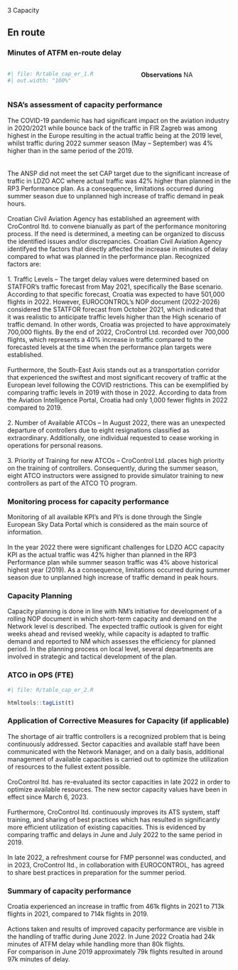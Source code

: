 [3 Capacity]{class="fakeh1"}

## En route
### Minutes of ATFM en-route delay

:::: {.columns}
  
::: {.column width="55%"}

```r
#| file: R/table_cap_er_1.R
#| out.width: "100%"
```
:::

::: {.column width="1%"}
:::

::: {.column width="44%"}

**Observations**
NA
:::
::::


### NSA's assessment of capacity performance
The COVID-19 pandemic has had significant impact on the aviation industry in 2020/2021 while bounce back of the traffic in FIR Zagreb was among highest in the Europe resulting in the actual traffic being at the 2019 level, whilst traffic during 2022 summer season (May – September) was 4% higher than in the same period of the 2019. <br/><br/><br/>The ANSP did not meet the set CAP target due to the significant increase of traffic in LDZO ACC where actual traffic was 42% higher than planned in the RP3 Performance plan. As a consequence, limitations occurred during summer season due to unplanned high increase of traffic demand in peak hours.<br/><br/>Croatian Civil Aviation Agency has established an agreement with CroControl ltd. to convene bianually as part of the performance monitoring process. If the need is determined, a meeting can be organized to discuss the identified issues and/or discrepancies. Croatian Civil Aviation Agency identifyed the factors that directly affected the increase in minutes of delay compared to what was planned in the performance plan. Recognized factors are:<br/><br/>1. Traffic Levels – The target delay values were determined based on STATFOR's traffic forecast from May 2021, specifically the Base scenario. According to that specific forecast, Croatia was expected to have 501,000 flights in 2022. However, EUROCONTROL's NOP document (2022-2026) considered the STATFOR forecast from October 2021, which indicated that it was realistic to anticipate traffic levels higher than the High scenario of traffic demand. In other words, Croatia was projected to have approximately 700,000 flights. By the end of 2022, CroControl Ltd. recorded over 700,000 flights, which represents a 40% increase in traffic compared to the forecasted levels at the time when the performance plan targets were established.<br/><br/>Furthermore, the South-East Axis stands out as a transportation corridor that experienced the swiftest and most significant recovery of traffic at the European level following the COVID restrictions. This can be exemplified by comparing traffic levels in 2019 with those in 2022. According to data from the Aviation Intelligence Portal, Croatia had only 1,000 fewer flights in 2022 compared to 2019.<br/><br/>2. Number of Available ATCOs – In August 2022, there was an unexpected departure of controllers due to eight resignations classified as extraordinary. Additionally, one individual requested to cease working in operations for personal reasons. <br/><br/>3. Priority of Training for new ATCOs – CroControl Ltd. places high priority on the training of controllers. Consequently, during the summer season, eight ATCO instructors were assigned to provide simulator training to new controllers as part of the ATCO TO program.

### Monitoring process for capacity performance
Monitoring of all available KPI's and PI's is done through the Single European Sky Data Portal which is considered as the main source of information.<br/><br/>In the year 2022 there were significant challenges for LDZO ACC capacity KPI as the actual traffic was 42% higher than planned in the RP3 Performance plan while summer season traffic was 4% above historical highest year (2019). As a consequence, limitations occurred during summer season due to unplanned high increase of traffic demand in peak hours.

### Capacity Planning
Capacity planning is done in line with NM’s initiative for development of a rolling NOP document in which short-term capacity and demand on the Network level is described. The expected traffic outlook is given for eight weeks ahead and revised weekly, while capacity is adapted to traffic demand and reported to NM which assesses the efficiency for planned period. In the planning process on local level, several departments are involved in strategic and tactical development of the plan.

### ATCO in OPS (FTE)

```r
#| file: R/table_cap_er_2.R
```
```r
htmltools::tagList(t)
```



### Application of Corrective Measures for Capacity (if applicable)
The shortage of air traffic controllers is a recognized problem that is being continuously addressed. Sector capacities and available staff have been communicated with the Network Manager, and on a daily basis, additional management of available capacities is carried out to optimize the utilization of resources to the fullest extent possible.<br/><br/>CroControl ltd. has re-evaluated its sector capacities in late 2022 in order to optimize available resources. The new sector capacity values have been in effect since March 6, 2023.<br/><br/>Furthermore, CroControl ltd. continuously improves its ATS system, staff training, and sharing of best practices which has resulted in significantly more efficient utilization of existing capacities. This is evidenced by comparing traffic and delays in June and July 2022 to the same period in 2019. <br/><br/>In late 2022, a refreshment course for FMP personnel was conducted, and in 2023, CroControl ltd., in collaboration with EUROCONTROL, has agreed to share best practices in preparation for the summer period.

### Summary of capacity performance
Croatia experienced an increase in traffic from 461k flights in 2021 to 713k flights in 2021, compared to 714k flights in 2019. <br/><br/>Actions taken and results of improved capacity performance are visible in the handling of traffic during June 2022. In June 2022 Croatia had 24k minutes of ATFM delay while handling more than 80k flights.<br/>For comparison in June 2019 approximately 79k flights resulted in around 97k minutes of delay.